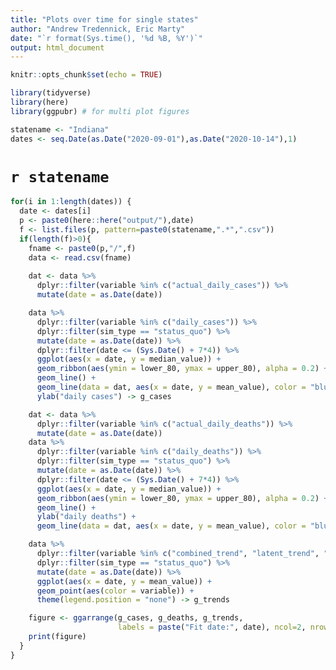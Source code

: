 ```yaml
---
title: "Plots over time for single states"
author: "Andrew Tredennick, Eric Marty"
date: "`r format(Sys.time(), '%d %B, %Y')`"
output: html_document
---
```


```r
knitr::opts_chunk$set(echo = TRUE)

library(tidyverse)
library(here)
library(ggpubr) # for multi plot figures

statename <- "Indiana"
dates <- seq.Date(as.Date("2020-09-01"),as.Date("2020-10-14"),1)
```

# `r statename`

```r
for(i in 1:length(dates)) {
  date <- dates[i]
  p <- paste0(here::here("output/"),date)
  f <- list.files(p, pattern=paste0(statename,".*",".csv"))
  if(length(f)>0){
    fname <- paste0(p,"/",f)
    data <- read.csv(fname) 
    
    dat <- data %>% 
      dplyr::filter(variable %in% c("actual_daily_cases")) %>%
      mutate(date = as.Date(date))

    data %>%
      dplyr::filter(variable %in% c("daily_cases")) %>%
      dplyr::filter(sim_type == "status_quo") %>%
      mutate(date = as.Date(date)) %>%
      dplyr::filter(date <= (Sys.Date() + 7*4)) %>%
      ggplot(aes(x = date, y = median_value)) +
      geom_ribbon(aes(ymin = lower_80, ymax = upper_80), alpha = 0.2) +
      geom_line() +
      geom_line(data = dat, aes(x = date, y = mean_value), color = "blue") +
      ylab("daily cases") -> g_cases

    dat <- data %>% 
      dplyr::filter(variable %in% c("actual_daily_deaths")) %>%
      mutate(date = as.Date(date))
    data %>%
      dplyr::filter(variable %in% c("daily_deaths")) %>%
      dplyr::filter(sim_type == "status_quo") %>%
      mutate(date = as.Date(date)) %>%
      dplyr::filter(date <= (Sys.Date() + 7*4)) %>%
      ggplot(aes(x = date, y = median_value)) +
      geom_ribbon(aes(ymin = lower_80, ymax = upper_80), alpha = 0.2) +
      geom_line() +
      ylab("daily deaths") +
      geom_line(data = dat, aes(x = date, y = mean_value), color = "blue") -> g_deaths

    data %>%
      dplyr::filter(variable %in% c("combined_trend", "latent_trend", "mobility_trend")) %>%
      dplyr::filter(sim_type == "status_quo") %>%
      mutate(date = as.Date(date)) %>%
      ggplot(aes(x = date, y = mean_value)) +
      geom_point(aes(color = variable)) +
      theme(legend.position = "none") -> g_trends

    figure <- ggarrange(g_cases, g_deaths, g_trends, 
                        labels = paste("Fit date:", date), ncol=2, nrow = 2, align="hv")
    print(figure)
  }
}


```

